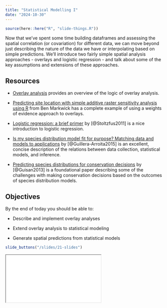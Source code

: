 ```yaml
---
title: "Statistical Modelling I"
date: "2024-10-30"
---
```


```r
source(here::here("R", "slide-things.R"))
```

Now that we've spent some time building dataframes and assessing the spatial correlation (or covariation) for different data, we can move beyond just describing the nature of the data we have or interpolating based on simple predictions. We'll introduce two fairly simple spatial analysis approaches - overlays and logistic regression - and talk about some of the key assumptions and extensions of these approaches.

## Resources

- <i class="fas fa-external-link-square-alt"></i> [Overlay analysis](https://gistbok.ucgis.org/bok-topics/overlay) provides an overview of the logic of overlay analysis.

- <i class="fas fa-external-link-square-alt"></i> [Predicting site location with simple additive raster sensitivity analysis using R](https://benmarwick.github.io/How-To-Do-Archaeological-Science-Using-R/predicting-site-location-with-simple-additive-raster-sensitivity-analysis-using-r.html) from Ben Markwick has a complete example of using a weights of evidence approach to overlays.

- <i class="fas fa-external-link-square-alt"></i> [Logistic regression: a brief primer](https://onlinelibrary.wiley.com/doi/10.1111/j.1553-2712.2011.01185.x) by [@Stoltzfus2011] is a nice introduction to logistic regression.

- <i class="fas fa-external-link-square-alt"></i> [Is my species distribution model fit for purpose? Matching data and models to applications](https://onlinelibrary.wiley.com/doi/full/10.1111/geb.12268) by [@Guillera-Arroita2015] is an excellent, concise description of the relations between data collection, statistical models, and inference.

- <i class="fas fa-external-link-square-alt"></i> [Predicting species distributions for conservation decisions](https://onlinelibrary.wiley.com/doi/full/10.1111/ele.12189) by [@Guisan2013] is a foundational paper describing some of the challenges with making conservation decisions based on the outcomes of species distribution models.


## Objectives

By the end of today you should be able to:

* Describe and implement overlay analyses

* Extend overlay analysis to statistical modeling

* Generate spatial predictions from statistical models



```r
slide_buttons("/slides/21-slides")
```

<div>

```{=html}
<iframe class="slide-deck" src="/slides/21-slides.html"></iframe>
```

</div>

<!--
[Link to Panopto Video](https://boisestate.hosted.panopto.com/Panopto/Pages/Viewer.aspx?id=b580562a-00cd-4fe7-8f33-b0ad014183fc) -->
